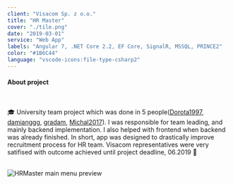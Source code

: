 ```yaml
---
client: "Visacom Sp. z o.o."
title: "HR Master"
cover: "./tile.png"
date: "2019-03-01"
service: "Web App"
labels: "Angular 7, .NET Core 2.2, EF Core, SignalR, MSSQL, PRINCE2"
color: "#1B6C44"
language: "vscode-icons:file-type-csharp2"
---
```



<h4>About project</h4>

<br/>

🎓 ‍University team project which was done in 5 people(<a href="https://github.com/Dorota1997" target="_blank">Dorota1997</a>, <a href="https://github.com/damianggg" target="_blank">damianggg</a>, <a href="https://github.com/gradampl" target="_blank">gradam</a>, <a href="https://github.com/Michal2017" target="_blank">Michal2017</a>). I was responsible for team leading, and mainly backend implementation. I also helped with frontend when backend was already finished. In short, app was designed to drastically improve recruitment process for HR team. Visacom representatives were very satifised with outcome achieved until project deadline, 06.2019 👑

<br/>

<img src="./preview.png" alt="HRMaster main menu preview"/>